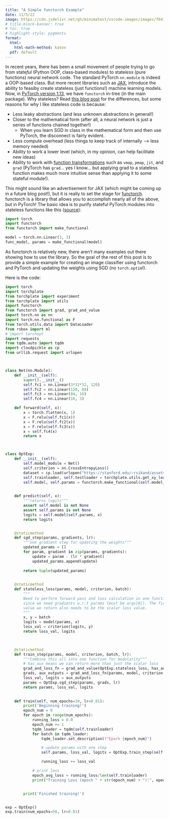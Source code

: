 ```yaml
---
title: "A Simple functorch Example"
date: 11/5/22
image: https://cdn.jsdelivr.net/gh/minimatest/vscode-images/images/f641e27ff96ea446beba4eff31c540f98651f19b31a237f96b71d9196d3a2f53.png
# title-block-banner: true
# toc: true
# highlight-style: pygments
format: 
  html: 
    html-math-method: katex
  pdf: default
---
```



In recent years, there has been a small movement of people trying to go from state*ful* (Python OOP, class-based modules) to state*less* (pure functions) neural network code. The standard PyTorch `nn.module` is indeed a OOP-based class. But more recent libraries such as [JAX](https://github.com/google/jax), introduce the ability to feasiby create stateless (just functions!) machine learning models. Now, in [PyTorch version 1.13](https://pytorch.org/blog/PyTorch-1.13-release/), we have `functorch` in-tree (in the main package). Why stateless? Read [this blog post](https://sjmielke.com/jax-purify.htm) for the differences, but some reasons for why I like stateless code is because: 

- Less leaky abstractions (and less unknown abstractions in general!) 
- Closer to the mathematical form (after all, a neural network is just a series of functions chained together!)
    - When you learn SGD in class in the mathematical form and then use PyTorch, the disconnect is fairly evident. 
- Less compute overhead (less things to keep track of internally --> less memory needed) 
- Ability to work a lower level (which, in my opinion, can help facilitate new ideas) 
- Ability to work with [function transformations](https://jax.readthedocs.io/en/latest/notebooks/quickstart.html) such as `vmap`, `pmap`, `jit`, and `grad` (PyTorch has `grad`... yes I know... but applying grad to a stateless function makes much more intuitive sense than applying it to some stateful module!). 


This might sound like an advertisement for JAX (which might be coming up in a future blog post!), but it is really to set the stage for [functorch](https://github.com/pytorch/functorch). functorch is a library that allows you to accomplish nearly all of the above, but in PyTorch! The basic idea is to purify stateful PyTorch modules into stateless functions like this ([source](https://github.com/pytorch/functorch#working-with-nn-modules-make_functional-and-friends)): 

```python
import torch
import functorch
from functorch import make_functional

model = torch.nn.Linear(3, 3)
func_model, params = make_functional(model)
```

As functorch is relatively new, there aren't many examples out there showing how to use the library. So the goal of the rest of this post is to provide a simple example for creating an image classifier using functorch and PyTorch and updating the weights using SGD (no `torch.optim`!). 

Here is the code: 

```python
import torch
import torchplate
from torchplate import experiment
from torchplate import utils
import functorch
from functorch import grad, grad_and_value
import torch.nn as nn
import torch.nn.functional as F
from torch.utils.data import DataLoader
from rsbox import ml
# import torchopt
import requests
from tqdm.auto import tqdm
import cloudpickle as cp
from urllib.request import urlopen



class Net(nn.Module):
    def __init__(self):
        super().__init__()
        self.fc1 = nn.Linear(3*32*32, 120)
        self.fc2 = nn.Linear(120, 84)
        self.fc3 = nn.Linear(84, 16)
        self.fc4 = nn.Linear(16, 3)

    def forward(self, x):
        x = torch.flatten(x, 1)
        x = F.relu(self.fc1(x))
        x = F.relu(self.fc2(x))
        x = F.relu(self.fc3(x))
        x = self.fc4(x)
        return x



class OptExp:
    def __init__(self): 
        self.model_module = Net()
        self.criterion = nn.CrossEntropyLoss()
        dataset = cp.load(urlopen("https://stanford.edu/~rsikand/assets/datasets/mini_cifar.pkl")) 
        self.trainloader, self.testloader = torchplate.utils.get_xy_loaders(dataset)
        self.model, self.params = functorch.make_functional(self.model_module)  # init network 
    

    def predict(self, x):
        """returns logits"""
        assert self.model is not None
        assert self.params is not None
        logits = self.model(self.params, x)
        return logits 


    @staticmethod
    def sgd_step(params, gradients, lr):
        """one gradient step for updating the weights"""
        updated_params = []
        for param, gradient in zip(params, gradients):
            update = param - (lr * gradient)
            updated_params.append(update)
        
        return tuple(updated_params)
    

    @staticmethod
    def stateless_loss(params, model, criterion, batch):
        """
        Need to perform forward pass and loss calculation in one function
        since we need gradients w.r.t params (must be args[0]). The first
        value we return also needs to be the scalar loss value.  
        """
        x, y = batch
        logits = model(params, x)
        loss_val = criterion(logits, y)
        return loss_val, logits
    


    @staticmethod
    def train_step(params, model, criterion, batch, lr):
        """Combine this all into one function for modularity"""
        # has_aux means we can return more than just the scalar loss 
        grad_and_loss_fn = grad_and_value(OptExp.stateless_loss, has_aux=True)  
        grads, aux_outputs = grad_and_loss_fn(params, model, criterion, batch)  # get the grads 
        loss_val, logits = aux_outputs
        params = OptExp.sgd_step(params, grads, lr) 
        return params, loss_val, logits

    
    def train(self, num_epochs=10, lr=0.01):
        print('Beginning training!')
        epoch_num = 0
        for epoch in range(num_epochs):
            running_loss = 0.0
            epoch_num += 1
            tqdm_loader = tqdm(self.trainloader)
            for batch in tqdm_loader:
                tqdm_loader.set_description(f"Epoch {epoch_num}")

                # update params with one step 
                self.params, loss_val, logits = OptExp.train_step(self.params, self.model, self.criterion, batch, lr)

                running_loss += loss_val

            # print loss
            epoch_avg_loss = running_loss/len(self.trainloader)
            print("Training Loss (epoch " + str(epoch_num) + "):", epoch_avg_loss)


        print('Finished training!')


exp = OptExp()
exp.train(num_epochs=50, lr=0.01)
```


